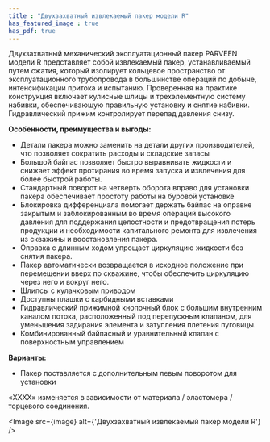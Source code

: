 ```yaml
---
title : "Двухзахватный извлекаемый пакер модели R"
has_featured_image : true
has_pdf: true
---
```


Двухзахватный механический эксплуатационный пакер PARVEEN модели R представляет собой извлекаемый пакер, устанавливаемый путем сжатия, который изолирует кольцевое пространство от эксплуатационного трубопровода в большинстве операций по добыче, интенсификации притока и испытанию. Проверенная на практике конструкция включает кулисные шлицы и трехэлементную систему набивки, обеспечивающую правильную установку и снятие набивки. Гидравлический прижим контролирует перепад давления снизу.

**Особенности, преимущества и выгоды:**

* Детали пакера можно заменить на детали других производителей, что позволяет сократить расходы и складские запасы
* Большой байпас позволяет быстро выравнивать жидкости и снижает эффект протирания во время запуска и извлечения для более быстрой работы.
* Стандартный поворот на четверть оборота вправо для установки пакера обеспечивает простоту работы на буровой установке
* Блокировка дифференциала помогает держать байпас на оправке закрытым и заблокированным во время операций высокого давления для поддержания целостности и предотвращения потерь продукции и необходимости капитального ремонта для извлечения из скважины и восстановления пакера.
* Оправка с длинным ходом упрощает циркуляцию жидкости без снятия пакера.
* Пакер автоматически возвращается в исходное положение при перемещении вверх по скважине, чтобы обеспечить циркуляцию через него и вокруг него.
* Шлипсы с кулачковым приводом
* Доступны плашки с карбидными вставками
* Гидравлический прижимной кнопочный блок с большим внутренним каналом потока, расположенный под перепускным клапаном, для уменьшения задирания элемента и затупления плетения пуговицы.
* Комбинированный байпасный и уравнительный клапан с поверхностным управлением

**Варианты:**

* Пакер поставляется с дополнительным левым поворотом для установки

«XXXX» изменяется в зависимости от материала / эластомера / торцевого соединения.


<Image src={image} alt={'Двухзахватный извлекаемый пакер модели R'} />